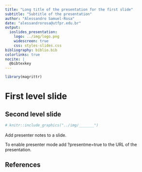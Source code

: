 ```yaml
---
title: "Long title of the presentation for the first slide"
subtitle: "Subtitle of the presentation"
author: "Alessandro Samuel-Rosa"
date: "alessandrorosa@utfpr.edu.br"
output:
  ioslides_presentation:
    logo: ../img/logo.png
    widescreen: true
    css: styles-slides.css
bibliography: biblio.bib
colorlinks: true
nocite: |
  @bibtexkey
---
```


<script src="https://ajax.googleapis.com/ajax/libs/jquery/1.12.2/jquery.min.js"></script>
<script>
    $(document).ready(function() {
    $('slide:not(.title-slide, .backdrop, .segue)').append('<footer></footer>');
    $('footer').attr('label', 'Samuel-Rosa (2019) Short title of the presentation for the footer');
  })
</script>

```r
library(magrittr)
```

# First level slide

## Second level slide

```r
# knitr::include_graphics("../img/_______")
```

<!-- Annotations -->
<div class="notes"><p style="font-size:16px">
Add presenter notes to a slide.

To enable presenter mode add ?presentme=true to the URL of the presentation.
</p></div>
<!-- Annotations -->

## References {.tiny}
